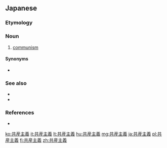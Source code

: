 {{also|共產主義|共产主义}}
==Japanese==
{{ja-kanjitab|きょう|さん|しゅ|ぎ|yomi=on}}

===Etymology===
{{suffix|共産|主義|lang=ja|t1=communism|t2=-ism|sort=きょうさんしゅぎ}}

===Noun===
{{ja-noun|きょうさんしゅぎ}}

# {{lb|ja|politics|communism|sort=きょうさんしゅぎ}} [[communism]]

====Synonyms====
* {{ja-r|コミュニズム}}

===See also===
* {{ja-r|民主主義|みんしゅしゅぎ|gloss=democracy}}
* {{ja-r|社会主義|しゃかいしゅぎ|gloss=socialism}}

===References===
* {{R:Kojien}}

[[ko:共産主義]]
[[it:共産主義]]
[[lt:共産主義]]
[[hu:共産主義]]
[[mg:共産主義]]
[[ja:共産主義]]
[[pl:共産主義]]
[[fi:共産主義]]
[[zh:共産主義]]